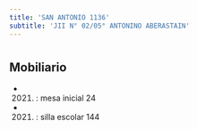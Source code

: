 ```yaml
---
title: 'SAN ANTONIO 1136'
subtitle: 'JII N° 02/05° ANTONINO ABERASTAIN'
---
```


#


## Mobiliario

*  (2021) : mesa inicial 24 

*  (2021) : silla escolar 144 



